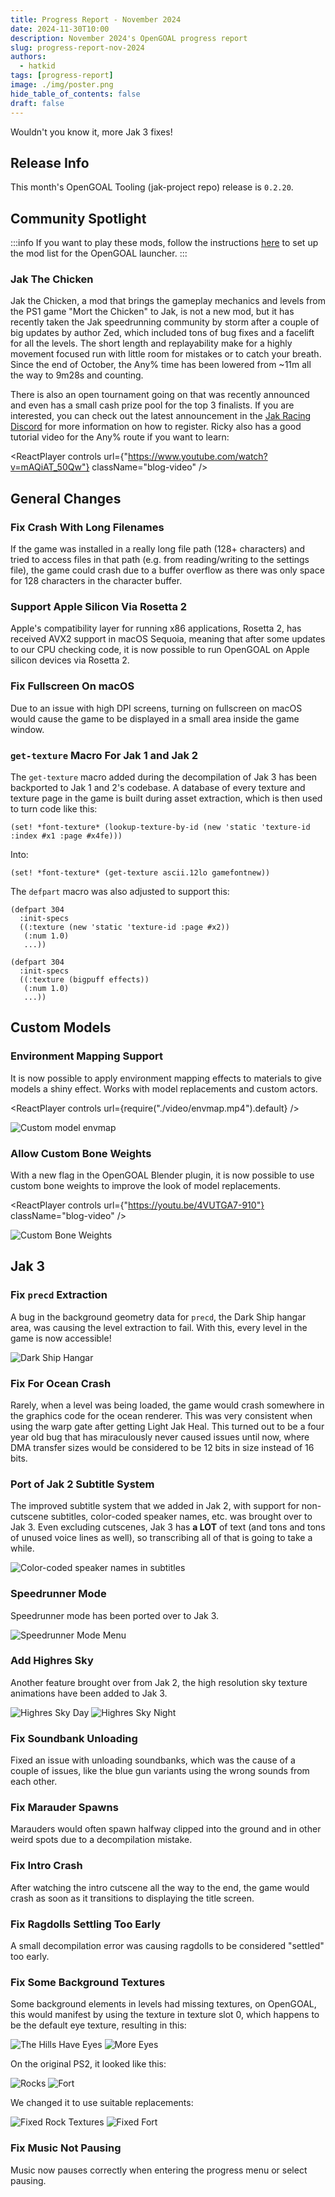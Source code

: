 ```yaml
---
title: Progress Report - November 2024
date: 2024-11-30T10:00
description: November 2024's OpenGOAL progress report
slug: progress-report-nov-2024
authors:
  - hatkid
tags: [progress-report]
image: ./img/poster.png
hide_table_of_contents: false
draft: false
---
```


<head>
  <meta name="twitter:card" content="summary_large_image" />
</head>

Wouldn't you know it, more Jak 3 fixes!

<!--truncate-->

## Release Info

This month's OpenGOAL Tooling (jak-project repo) release is `0.2.20`.

<div className="row markdownMarginBottom">
  <div className="col col--12">
    <LauncherDownloadLink />
  </div>
</div>

## Community Spotlight

:::info
If you want to play these mods, follow the instructions [here](https://jakmods.dev/) to set up the mod list for the OpenGOAL launcher.
:::

### Jak The Chicken

Jak the Chicken, a mod that brings the gameplay mechanics and levels from the PS1 game "Mort the Chicken" to Jak, is not a new mod, but it has recently taken the Jak speedrunning community by storm after a couple of big updates by author Zed, which included tons of bug fixes and a facelift for all the levels. The short length and replayability make for a highly movement focused run with little room for mistakes or to catch your breath. Since the end of October, the Any% time has been lowered from ~11m all the way to 9m28s and counting.

There is also an open tournament going on that was recently announced and even has a small cash prize pool for the top 3 finalists. If you are interested, you can check out the latest announcement in the [Jak Racing Discord](https://discord.gg/NYfqndF) for more information on how to register. Ricky also has a good tutorial video for the Any% route if you want to learn:

<ReactPlayer
  controls
  url={"https://www.youtube.com/watch?v=mAQiAT_50Qw"}
  className="blog-video"
/>

## General Changes

### Fix Crash With Long Filenames <PRLink href="https://github.com/open-goal/jak-project/pull/3771"/>

If the game was installed in a really long file path (128+ characters) and tried to access files in that path (e.g. from reading/writing to the settings file), the game could crash due to a buffer overflow as there was only space for 128 characters in the character buffer.

### Support Apple Silicon Via Rosetta 2 <PRLink href="https://github.com/open-goal/jak-project/pull/3754"/>

Apple's compatibility layer for running x86 applications, Rosetta 2, has received AVX2 support in macOS Sequoia, meaning that after some updates to our CPU checking code, it is now possible to run OpenGOAL on Apple silicon devices via Rosetta 2.

### Fix Fullscreen On macOS <PRLink href="https://github.com/open-goal/jak-project/pull/3756"/>

Due to an issue with high DPI screens, turning on fullscreen on macOS would cause the game to be displayed in a small area inside the game window.

### `get-texture` Macro For Jak 1 and Jak 2 <PRLink href="https://github.com/open-goal/jak-project/pull/3778"/>

The `get-texture` macro added during the decompilation of Jak 3 has been backported to Jak 1 and 2's codebase. A database of every texture and texture page in the game is built during asset extraction, which is then used to turn code like this:

```opengoal
(set! *font-texture* (lookup-texture-by-id (new 'static 'texture-id :index #x1 :page #x4fe)))
```

Into:

```opengoal
(set! *font-texture* (get-texture ascii.12lo gamefontnew))
```

The `defpart` macro was also adjusted to support this:

```opengoal
(defpart 304
  :init-specs
  ((:texture (new 'static 'texture-id :page #x2))
   (:num 1.0)
   ...))
```

```opengoal
(defpart 304
  :init-specs
  ((:texture (bigpuff effects))
   (:num 1.0)
   ...))
```

## Custom Models

### Environment Mapping Support <PRLink href="https://github.com/open-goal/jak-project/pull/3777"/> <PRLink href="https://github.com/open-goal/jak-project/pull/3782"/> <PRLink href="https://github.com/open-goal/jak-project/pull/3784"/> <PRLink href="https://github.com/open-goal/jak-project/pull/3785"/>

It is now possible to apply environment mapping effects to materials to give models a shiny effect. Works with model replacements and custom actors.

<ReactPlayer controls url={require("./video/envmap.mp4").default} />

![Custom model envmap](img/envmap.png)

### Allow Custom Bone Weights <PRLink href="https://github.com/open-goal/jak-project/pull/3761"/>

With a new flag in the OpenGOAL Blender plugin, it is now possible to use custom bone weights to improve the look of model replacements.

<ReactPlayer
  controls
  url={"https://youtu.be/4VUTGA7-910"}
  className="blog-video"
/>

![Custom Bone Weights](img/custom-bone-weights.png)

## Jak 3

### Fix `precd` Extraction <PRLink href="https://github.com/open-goal/jak-project/pull/3744"/>

A bug in the background geometry data for `precd`, the Dark Ship hangar area, was causing the level extraction to fail. With this, every level in the game is now accessible!

![Dark Ship Hangar](img/precd.png)

### Fix For Ocean Crash <PRLink href="https://github.com/open-goal/jak-project/pull/3746"/>

Rarely, when a level was being loaded, the game would crash somewhere in the graphics code for the ocean renderer. This was very consistent when using the warp gate after getting Light Jak Heal. This turned out to be a four year old bug that has miraculously never caused issues until now, where DMA transfer sizes would be considered to be 12 bits in size instead of 16 bits.

### Port of Jak 2 Subtitle System <PRLink href="https://github.com/open-goal/jak-project/pull/3758"/>

The improved subtitle system that we added in Jak 2, with support for non-cutscene subtitles, color-coded speaker names, etc. was brought over to Jak 3. Even excluding cutscenes, Jak 3 has **a LOT** of text (and tons and tons of unused voice lines as well), so transcribing all of that is going to take a while.

![Color-coded speaker names in subtitles](img/subtitle3.png)

### Speedrunner Mode <PRLink href="https://github.com/open-goal/jak-project/pull/3761"/>

Speedrunner mode has been ported over to Jak 3.

![Speedrunner Mode Menu](img/speedrunner-mode.png)

### Add Highres Sky <PRLink href="https://github.com/open-goal/jak-project/pull/3761"/>

Another feature brought over from Jak 2, the high resolution sky texture animations have been added to Jak 3.

![Highres Sky Day](img/highres-sky-day.png)
![Highres Sky Night](img/highres-sky-night.png)

### Fix Soundbank Unloading <PRLink href="https://github.com/open-goal/jak-project/pull/3762"/>

Fixed an issue with unloading soundbanks, which was the cause of a couple of issues, like the blue gun variants using the wrong sounds from each other.

### Fix Marauder Spawns <PRLink href="https://github.com/open-goal/jak-project/pull/3765"/>

Marauders would often spawn halfway clipped into the ground and in other weird spots due to a decompilation mistake.

### Fix Intro Crash <PRLink href="https://github.com/open-goal/jak-project/pull/3770"/>

After watching the intro cutscene all the way to the end, the game would crash as soon as it transitions to displaying the title screen.

### Fix Ragdolls Settling Too Early <PRLink href="https://github.com/open-goal/jak-project/pull/3775"/>

A small decompilation error was causing ragdolls to be considered "settled" too early.

### Fix Some Background Textures <PRLink href="https://github.com/open-goal/jak-project/pull/3777"/>

Some background elements in levels had missing textures, on OpenGOAL, this would manifest by using the texture in texture slot 0, which happens to be the default eye texture, resulting in this:

![The Hills Have Eyes](img/tfrag-eyes.png)
![More Eyes](img/tfrag-eyes1.png)

On the original PS2, it looked like this:

![Rocks](img/tfrag-pcsx2.png)
![Fort](img/tfrag-pcsx2-1.png)

We changed it to use suitable replacements:

![Fixed Rock Textures](img/tfrag-fixed.png)
![Fixed Fort](img/tfrag-fixed1.png)

### Fix Music Not Pausing <PRLink href="https://github.com/open-goal/jak-project/pull/3783"/>

Music now pauses correctly when entering the progress menu or select pausing.
